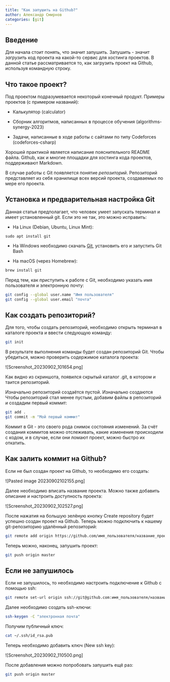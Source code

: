 ```yaml
---
title: "Как запушить на Github?"
author: Александр Смирнов
categories: [git]
---
```


## Введение
Для начала стоит понять, что значит запушить. Запушить - значит *загрузить* код проекта на какой-то сервис для хостинга проектов. В данной статье рассматривается то, как загрузить проект на Github, используя командную строку.

## Что такое проект?

Под проектом подразумевается некоторый конечный продукт. Примеры проектов (с примером названий):

- Калькулятор (calculator)

- Сборник алгоритмов, написанных в процессе обучения (algorithms-synergy-2023)

- Задачи, написанные в ходе работы с сайтами по типу Codeforces (codeforces-csharp)

Хорошей практикой является написание пояснительного README файла. Github, как и многие площадки для хостинга кода проектов, поддерживают Markdown.

В случае работы с Git появляется понятие *репозиторий*. Репозиторий представляет из себя хранилище всех версий проекта, создаваемых по мере его проекта.

## Установка и предварительная настройка Git

Данная статья предполагает, что человек умеет запускать терминал и имеет установленный git. Если это не так, это можно исправить:

- На Linux (Debian, Ubuntu, Linux Mint):

```
sudo apt install git
```

- На Windows необходимо скачать [Git](https://git-scm.com/download/win), установить его и запустить Git Bash

- На macOS (через Homebrew):

```bash
brew install git
```

Перед тем, как приступить к работе с Git, необходимо указать имя пользователя и электронную почту:

```bash
git config --global user.name "Имя пользователя"
git config --global user.email "почта"
```

## Как создать репозиторий?

Для того, чтобы создать репозиторий, необходимо открыть терминал в каталоге проекта и ввести следующую команду:

```bash
git init
```

В результате выполнения команды будет создан репозиторий Git. Чтобы убедиться, можно проверить содержимое каталога проекта:

![Screenshot_20230902_101654.png]

Как видно из скриншота, появился скрытый каталог .git, в котором и таится репозиторий.

Изначально репозиторий создаётся пустой. Изначально создаются  Чтобы репозиторий стал менее пустым, добавим файлы в репозиторий и создадим первый коммит:

```bash
git add .
git commit -m "Мой первый коммит"
```

Коммит в Git - это своего рода снимок состояния изменений. За счёт создания коммитов можно отслеживать, какие изменения происходили с кодом, и в случае, если они ломают проект, можно быстро их откатить.

## Как залить коммит на Github?

Если не был создан проект на Github, то необходимо его создать:

![Pasted image 20230902102155.png]

Далее необходимо вписать название проекта. Можно также добавить описание и настроить доступность проекта:

![Screenshot_20230902_102527.png]

После нажатия на большую зелёную кнопку Create repository будет успешно создан проект на Github. Теперь можно подключить к нашему git-репозиторию удалённый репозиторий:

```bash
git remote add origin https://github.com/имя_пользователя/название_проекта
```

Теперь можно, наконец, запушить проект:

```bash
git push origin master
```

## Если не запушилось

Если не запушилось, то необходимо настроить подключение к Github с помощью ssh:

```bash
git remote set-url origin ssh://git@github.com:имя_пользователя/название_проекта.git
```

Далее необходимо создать ssh-ключи:

```bash
ssh-keygen -C "электронная почта"
```

Получим публичный ключ:

```bash
cat ~/.ssh/id_rsa.pub
```

Теперь необходимо добавить ключ (New ssh key):

![Screenshot_20230902_110500.png]

После добавления можно попробовать запушить ещё раз:

```bash
git push origin master
```
